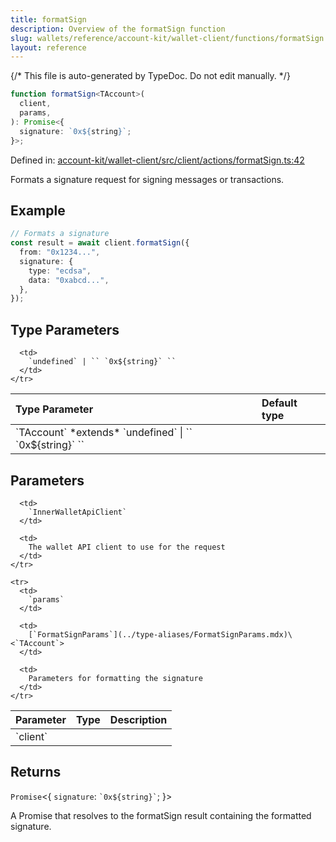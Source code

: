 ```yaml
---
title: formatSign
description: Overview of the formatSign function
slug: wallets/reference/account-kit/wallet-client/functions/formatSign
layout: reference
---
```


{/* This file is auto-generated by TypeDoc. Do not edit manually. */}

```ts
function formatSign<TAccount>(
  client,
  params,
): Promise<{
  signature: `0x${string}`;
}>;
```

Defined in: [account-kit/wallet-client/src/client/actions/formatSign.ts:42](https://github.com/alchemyplatform/aa-sdk/blob/17aad1f572375d42a06c7e3238078a88a435d459/account-kit/wallet-client/src/client/actions/formatSign.ts#L42)

Formats a signature request for signing messages or transactions.

## Example

```ts
// Formats a signature
const result = await client.formatSign({
  from: "0x1234...",
  signature: {
    type: "ecdsa",
    data: "0xabcd...",
  },
});
```

## Type Parameters

<table>
  <thead>
    <tr>
      <th align="left">Type Parameter</th>
      <th align="left">Default type</th>
    </tr>
  </thead>

  <tbody>
    <tr>
      <td>
        `TAccount` *extends* `undefined` | `` `0x${string}` ``
      </td>

      <td>
        `undefined` | `` `0x${string}` ``
      </td>
    </tr>

  </tbody>
</table>

## Parameters

<table>
  <thead>
    <tr>
      <th align="left">Parameter</th>
      <th align="left">Type</th>
      <th align="left">Description</th>
    </tr>
  </thead>

  <tbody>
    <tr>
      <td>
        `client`
      </td>

      <td>
        `InnerWalletApiClient`
      </td>

      <td>
        The wallet API client to use for the request
      </td>
    </tr>

    <tr>
      <td>
        `params`
      </td>

      <td>
        [`FormatSignParams`](../type-aliases/FormatSignParams.mdx)\<`TAccount`>
      </td>

      <td>
        Parameters for formatting the signature
      </td>
    </tr>

  </tbody>
</table>

## Returns

`Promise`\<\{
`signature`: `` `0x${string}` ``;
}>

A Promise that resolves to the formatSign result containing the formatted signature.
